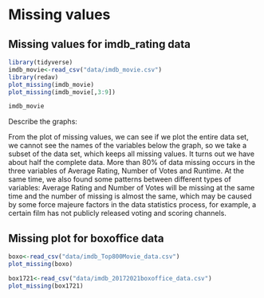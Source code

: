 # Missing values

## Missing values for imdb_rating data
```r
library(tidyverse)
imdb_movie<-read_csv("data/imdb_movie.csv")
library(redav)
plot_missing(imdb_movie)
plot_missing(imdb_movie[,3:9])
```
```r
imdb_movie
```


Describe the graphs:

From the plot of missing values, we can see if we plot the entire data set, we cannot see the names of the variables below the graph, so we take a subset of the data set, which keeps all missing values. It turns out we have about half the complete data. More than 80% of data missing occurs in the three variables of Average Rating, Number of Votes and Runtime. At the same time, we also found some patterns between different types of variables: Average Rating and Number of Votes will be missing at the same time and the number of missing is almost the same, which may be caused by some force majeure factors in the data statistics process, for example, a certain film has not publicly released voting and scoring channels. 

## Missing plot for boxoffice data
```r
boxo<-read_csv("data/imdb_Top800Movie_data.csv")
plot_missing(boxo)

box1721<-read_csv("data/imdb_20172021boxoffice_data.csv")
plot_missing(box1721)

```


